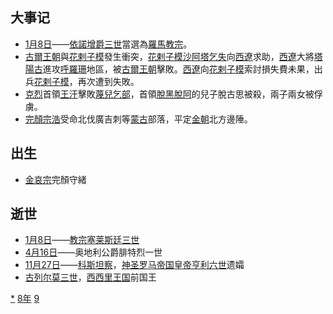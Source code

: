 {{yearTOC|1198|西夏'''[[天慶_(西夏)|天慶]]五年'''；金'''[[承安_(金朝)|承安]]三年'''；西辽'''[[天禧_(西遼)|天禧]]二十一年'''；南宋'''[[慶元_(年號)|慶元]]四年'''；大理'''[[定安_(年號)|定安]]四年'''；越南'''[[天資嘉瑞|天資嘉瑞]]十二年'''；日本'''[[建久|建久]]九年'''}}
== 大事记 ==
*[[1月8日|1月8日]]——[[依諾增爵三世|依諾增爵三世]]當選為[[羅馬教宗|羅馬教宗]]。
*[[古爾王朝|古爾王朝]]與[[花剌子模|花剌子模]]發生衝突，[[花剌子模|花剌子模]][[沙阿|沙阿]][[塔乞失|塔乞失]]向[[西遼|西遼]]求助，[[西遼|西遼]]大將[[塔陽古|塔陽古]]進攻[[呼羅珊|呼羅珊]]地區，被[[古爾王朝|古爾王朝]]擊敗。[[西遼|西遼]]向[[花剌子模|花剌子模]]索討損失費未果，出兵[[花剌子模|花剌子模]]，再次遭到失敗。
*[[克烈|克烈]]首領[[王汗|王汗]]擊敗[[蔑兒乞部|蔑兒乞部]]，首領[[脫黑脫阿|脫黑脫阿]]的兒子脫古思被殺，兩子兩女被俘虜。
*[[完顏宗浩|完顏宗浩]]受命北伐廣吉刺等[[蒙古|蒙古]]部落，平定[[金朝|金朝]]北方邊陲。

== 出生 ==
*[[金哀宗|金哀宗]]完顏守緒

== 逝世 ==
{{Wikisource year mention}}
*[[1月8日|1月8日]]——[[教宗|教宗]][[塞莱斯廷三世|塞莱斯廷三世]]
*[[4月16日|4月16日]]——奥地利公爵腓特烈一世
*[[11月27日|11月27日]]——[[科斯坦察_(西西里女王)|科斯坦察]]，[[神圣罗马帝国|神圣罗马帝国]][[皇帝|皇帝]][[亨利六世_(神圣罗马帝国)|亨利六世]]遗孀
*[[古列尔莫三世|古列尔莫三世]]，[[西西里王国|西西里王国]]前国王

[[Category:1198年|*]]
[[Category:1190年代|8年]]
[[Category:12世纪各年|9]]